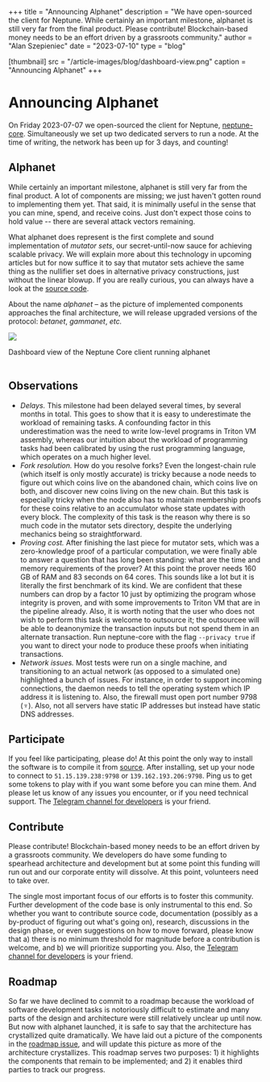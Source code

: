 +++
title = "Announcing Alphanet"
description = "We have open-sourced the client for Neptune. While certainly an important milestone, alphanet is still very far from the final product. Please contribute! Blockchain-based money needs to be an effort driven by a grassroots community."
author = "Alan Szepieniec"
date = "2023-07-10"
type = "blog"

[thumbnail]
src = "/article-images/blog/dashboard-view.png"
caption = "Announcing Alphanet"
+++


# Announcing Alphanet

On Friday 2023-07-07 we open-sourced the client for Neptune, [neptune-core](https://github.com/Neptune-Crypto/neptune-core/). Simultaneously we set up two dedicated servers to run a node. At the time of writing, the network has been up for 3 days, and counting!

## Alphanet
While certainly an important milestone, alphanet is still very far from the final product. A lot of components are missing; we just haven't gotten round to implementing them yet. That said, it is minimally useful in the sense that you can mine, spend, and receive coins. Just don't expect those coins to hold value -- there are several attack vectors remaining.

What alphanet does represent is the first complete and sound implementation of *mutator sets*, our secret-until-now sauce for achieving scalable privacy. We will explain more about this technology in upcoming articles but for now suffice it to say that mutator sets achieve the same thing as the nullifier set does in alternative privacy constructions, just without the linear blowup. If you are really curious, you can always have a look at the [source code](https://github.com/Neptune-Crypto/neptune-core/tree/master/src/util_types/mutator_set).

About the name *alphanet* – as the picture of implemented components approaches the final architecture, we will release upgraded versions of the protocol: *betanet*, *gammanet*, *etc.*

![](/article-images/blog/dashboard-view.png)
<div className="text-center">Dashboard view of the Neptune Core client running alphanet</div><br />

## Observations

 - *Delays.* This milestone had been delayed several times, by several months in total. This goes to show that it is easy to underestimate the workload of remaining tasks. A confounding factor in this underestimation was the need to write low-level programs in Triton VM assembly, whereas our intuition about the workload of programming tasks had been calibrated by using the rust programming language, which operates on a much higher level.
 - *Fork resolution.* How do you resolve forks? Even the longest-chain rule (which itself is only mostly accurate) is tricky because a node needs to figure out which coins live on the abandoned chain, which coins live on both, and discover new coins living on the new chain. But this task is especially tricky when the node also has to maintain membership proofs for these coins relative to an accumulator whose state updates with every block. The complexity of this task is the reason why there is so much code in the mutator sets directory, despite the underlying mechanics being so straightforward.
 - *Proving cost.* After finishing the last piece for mutator sets, which was a zero-knowledge proof of a particular computation, we were finally able to answer a question that has long been standing: what are the time and memory requirements of the prover? At this point the prover needs 160 GB of RAM and 83 seconds on 64 cores. This sounds like a lot but it is literally the first benchmark of its kind. We are confident that these numbers can drop by a factor 10 just by optimizing the program whose integrity is proven, and with some improvements to Triton VM that are in the pipeline already. Also, it is worth noting that the user who does not wish to perform this task is welcome to outsource it; the outsourcee will be able to deanonymize the transaction inputs but not spend them in an alternate transaction. Run neptune-core with the flag `--privacy true` if you want to direct your node to produce these proofs when initiating transactions.
 - *Network issues.* Most tests were run on a single machine, and transitioning to an actual network (as opposed to a simulated one) highlighted a bunch of issues. For instance, in order to support incoming connections, the daemon needs to tell the operating system which IP address it is listening to. Also, the firewall must open port number 9798 (♆). Also, not all servers have static IP addresses but instead have static DNS addresses.

## Participate

If you feel like participating, please do! At this point the only way to install the software is to compile it from [source](https://github.com/Neptune-Crypto/neptune-core). After installing, set up your node to connect to `51.15.139.238:9798` or `139.162.193.206:9798`. Ping us to get some tokens to play with if you want some before you can mine them. And please let us know of any issues you encounter, or if you need technical support. The [Telegram channel for developers](https://t.me/+YMfsmN2sXTtkZWQ0) is your friend.

## Contribute

Please contribute! Blockchain-based money needs to be an effort driven by a grassroots community. We developers do have some funding to spearhead architecture and development but at some point this funding will run out and our corporate entity will dissolve. At this point, volunteers need to take over.

The single most important focus of our efforts is to foster this community. Further development of the code base is only instrumental to this end. So whether you want to contribute source code, documentation (possibly as a by-product of figuring out what's going on), research, discussions in the design phase, or even suggestions on how to move forward, please know that a) there is no minimum threshold for magnitude before a contribution is welcome, and b) we will prioritize supporting you. Also, the [Telegram channel for developers](https://t.me/+YMfsmN2sXTtkZWQ0) is your friend.

## Roadmap

So far we have declined to commit to a roadmap because the workload of software development tasks is notoriously difficult to estimate and many parts of the design and architecture were still relatively unclear up until now. But now with alphanet launched, it is safe to say that the architecture has crystallized quite dramatically. We have laid out a picture of the components in the [roadmap issue](https://github.com/Neptune-Crypto/neptune-core/issues/10), and will update this picture as more of the architecture crystallizes. This roadmap serves two purposes: 1) it highlights the components that remain to be implemented; and 2) it enables third parties to track our progress.



